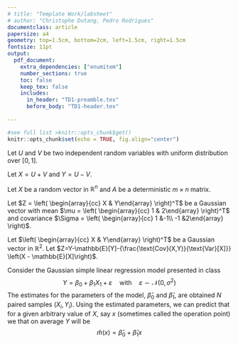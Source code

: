 ```yaml
---
# title: "Template Work/labsheet"
# author: "Christophe Dutang, Pedro Rodrigues"
documentclass: article
papersize: a4
geometry: top=1.5cm, bottom=2cm, left=1.5cm, right=1.5cm
fontsize: 11pt
output: 
  pdf_document:
    extra_dependencies: ["enumitem"]
    number_sections: true
    toc: false
    keep_tex: false
    includes:
      in_header: "TD1-preamble.tex"
      before_body: "TD1-header.tex"
      
---
```


<!-- see help at https://bookdown.org/yihui/rmarkdown-cookbook/latex-output.html -->

```r
#see full list >knitr::opts_chunk$get()
knitr::opts_chunk$set(echo = TRUE, fig.align="center")
```

\section*{$\blacktriangleright$~Exercise 1}

Let $U$ and $V$ be two independent random variables with uniform distribution
over $[0,1]$. 

Let $X = U+V$ and $Y=U-V$. 

\begin{enumerate}
\item[(a)] Compute the expectation and covariance matrix of $Z = \left( 
\begin{array}{cc} X & Y\end{array} \right)^T$. %$Z = (X, Y)^T$.
\item[(b)] Prove that $X$ and $Y$ are uncorrelated but not independent.
\end{enumerate}

\vspace{1em}
\textcolor{blue}
{\textbf{Indications}.
Recall that the variance of the uniform distribution is 
$1/12$. Compute $\mathbb{E}[X]$, $\mathbb{E}[Y]$, $\text{Var}[X]$, $\text{Var}[
Y]$ and $\text{Cov}(X,Y)$. The solution is $\mathbb{E}[Z] = \left( \begin{array}
{c} 1 \\ 0\end{array} \right)$ and  $\Sigma_Z= \left( \begin{array}{cc} 1/6 &0\\ 0 
& 1/6 \end{array} \right)$. $X$ and $Y$ are uncorrelated but not independent. 
This is possible because the vector is not Gaussian.}

<!---------------------------------------------------------------------------->

\section*{$\blacktriangleright$~Exercise 2}

Let $X$ be a random vector in $\mathbb{R}^n$ and $A$ be a deterministic $m 
\times n$ matrix. 

\begin{enumerate}
\item[(a)] Prove that $$K_X = \mathbb{E} \left[ (X - \mathbb{E}[X])~(X - 
\mathbb{E}[X])^T \right] = \mathbb{E}[X X^T] - \mathbb{E}[X]~\mathbb{E}[X]^T~.$$
\item[(b)] Prove that $$K_{AX} = A~K_X~A^T~.$$
\item[(c)] Use the result obtained in (b) to derive again the results of 
Exercise 1.
\end{enumerate}

\vspace{1em}
\textcolor{blue}
{\textbf{Indications}.
In exercises (a) and (b) we just do a manipulation of vectors and
matrices. In exercise (c) write $$Z = \left( \begin{array}{cc} 1 &1\\ 1 &-1\end{array}
\right) \, \left( \begin{array}{c} U \\ V\end{array} \right)$$}

<!---------------------------------------------------------------------------->

\section*{$\blacktriangleright$~Exercise 3}

Let $Z = \left( \begin{array}{cc} X & Y\end{array} \right)^T$ be a Gaussian
vector with mean $\mu = \left( \begin{array}{cc} 1 & 2\end{array} \right)^T$ 
and covariance $\Sigma = \left( \begin{array}{cc} 1 &-1\\ -1 &2\end{array} 
\right)$.

\begin{enumerate}
\item[(a)] Compute the probability density function of $Z$.
\item[(b)] Using $$f_{Y|X=x}(y) = {\frac{f_{(X,Y)}(x,y)}{f_{X}(x)}}$$ compute
the distribution of $Y$ given $X=x$.
\item[(c)] What is the best prediction of $Y$ given $X=x$?
\end{enumerate}

\vspace{1em}
\textcolor{blue}
{\textbf{Indications.}
\begin{enumerate}
\item[(a)] Use the general formula of the density of a Gaussian vector.
$$f_{(X,Y)}(x,y)=\frac{1}{2\pi}
\exp\left[-\frac{1}{2} (2 x^2 + y^2 + 2xy - 8x - 6y +10)\right]$$
\item[(b)]$$f_{Y|X=x}(y) = {\frac{1}{\sqrt{2\pi}} \exp\left[-\frac{1}{2} \Big(y - 
(3-x)\Big)^2\right]} = {\cal N}(3-x,1)$$
\item[(c)]The best prediction of $Y$ given $X=x$ is $3-x$.
\end{enumerate}}

<!---------------------------------------------------------------------------->

\section*{$\blacktriangleright$~Exercise 4}

Let $\left( \begin{array}{cc} X & Y\end{array} \right)^T$ be a Gaussian vector in
$\mathbb{R}^2$. Let $Z=Y-\mathbb{E}[Y]-{\frac{\text{Cov}(X,Y)}{\text{Var}[X]}} \left(X - \mathbb{E}[X]\right)$.

\begin{enumerate}
\item[(a)] Compute $\mathbb{E}[Z]$ and $\text{Var}[Z]$.
\item[(b)] Prove that $X$ and $Z$ are independent.
\item[(c)] Derive the distribution of $Y$ given $X=x$.
\item[(d)] Use (c) to derive again the result of Exercise 3.
\end{enumerate}

\vspace{1em}
\textcolor{blue}
{\textbf{Indications.}
\begin{enumerate}
\item[(a)] $\mathbb{E}[Z] = 0$ and $\text{Var}[Z] = \text{Var}[Y] - {\frac{\text{Cov}(X,Y)^2}{\text{Var}[X]}}$.
\item[(b)] $\left( \begin{array}{cc} X & Z\end{array} \right)^T$ is a linear transform 
of $\left( \begin{array}{cc} X & Y\end{array} \right)^T$ so it is also a Gaussian
vector. $\text{Cov}(X, Z) = 0$, so $X$ and $Z$ are independent.
\item[(c)] The distribution of $Y$ given $X=x$ can be derived from that of $Z$ given
$X=x$ by a translation. The distribution of $Z$ given $X=x$ is the distribution
of $Z$. Therefore, the distribution of $Y$ given $X=x$ is the normal with
$$\mu = \mathbb{E}[Y] + {\frac{\text{Cov}(X,Y)}{\text{Var}[X]}} \left(x - \mathbb{E}[X]\right) 
\quad \text{and} \quad \sigma^2 = \text{Var}[Y] - {\frac{\text{Cov}(X,Y)^2}{\text{Var}[X]}}$$
Remember that for Gaussian vectors the best prediction of $Y$ given $X=x$ is affine.
\item[(d)] In the case of Exercise 3, the mean and variance are $3-x$ and $1$.
\end{enumerate}}

<!---------------------------------------------------------------------------->

\section*{$\blacktriangleright$~Exercise 5}
Consider the Gaussian simple linear regression model presented in class
$$
Y = \beta_0 + \beta_1 X_1 + \varepsilon \quad \text{with} \quad \varepsilon \sim \mathcal{N}(0, \sigma^2)
$$
The estimates for the parameters of the model, $\hat{\beta}_0$ and $\hat{\beta}_1$, are obtained $N$ paired samples $(X_i, Y_i)$.
\begin{enumerate}
\item[(a)] Show that the estimated parameters are unbiased.
\item[(b)] Show that $$\text{Var}(\hat{\beta}_1) = \dfrac{\sigma^2}{N}~\dfrac{1}{s_X^2} \quad \text{and} \quad \text{Var}(\hat{\beta_0}) = \dfrac{\sigma^2}{N}\left(1+\dfrac{\bar{X}^2}{s_X^2}\right)$$
where $\bar{X} = \dfrac{1}{N}\displaystyle\sum_{i = 1}^N X_i$ and $s_X^2 = \dfrac{1}{N}\displaystyle\sum_{i = 1}^N (X_i - \bar{X})^2$.
\end{enumerate}
Using the estimated parameters, we can predict that for a given arbitrary value of $X$, say $x$ (sometimes called the operation point) we that on average $Y$ will be $$\hat{m}(x) = \hat{\beta}_0 + \hat{\beta}_1 x$$ 
\begin{enumerate}
\item[(c)] Show that 
$$\mathbb{E}\Big[\hat{m}(x)\Big] = \beta_0 + \beta_1 x$$
\item[(d)] Show that $$\text{Var}\Big(\hat{m}(x)\Big) = \dfrac{\sigma^2}{N}\left(1 + \dfrac{(x - \bar{X})^2}{s_X^2}\right)$$Describe how the variance changes for different choices of the operation point.
\end{enumerate}
